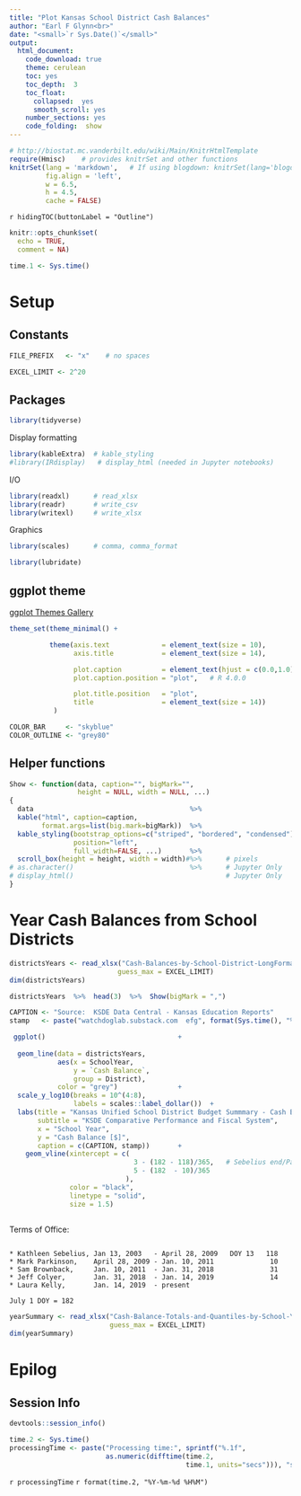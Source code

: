 ```yaml
---
title: "Plot Kansas School District Cash Balances"
author: "Earl F Glynn<br>"
date: "<small>`r Sys.Date()`</small>"
output:
  html_document:
    code_download: true
    theme: cerulean
    toc: yes
    toc_depth:  3
    toc_float:
      collapsed:  yes
      smooth_scroll: yes
    number_sections: yes
    code_folding:  show
---
```


```r
# http://biostat.mc.vanderbilt.edu/wiki/Main/KnitrHtmlTemplate
require(Hmisc)    # provides knitrSet and other functions
knitrSet(lang = 'markdown',   # If using blogdown: knitrSet(lang='blogdown')
         fig.align = 'left',
         w = 6.5,
         h = 4.5,
         cache = FALSE)
```

`r hidingTOC(buttonLabel = "Outline")`

```r
knitr::opts_chunk$set(
  echo = TRUE,
  comment = NA)

time.1 <- Sys.time()
```

# Setup {.tabset .tabset-fade .tabset-pills}

## {.active}

## Constants

```r
FILE_PREFIX   <- "x"    # no spaces
```

```r
EXCEL_LIMIT <- 2^20
```

## Packages

```r
library(tidyverse)
```

Display formatting

```r
library(kableExtra)  # kable_styling
#library(IRdisplay)   # display_html (needed in Jupyter notebooks)
```

I/O

```r
library(readxl)      # read_xlsx
library(readr)       # write_csv
library(writexl)     # write_xlsx
```

 Graphics

```r
library(scales)      # comma, comma_format
```

```r
library(lubridate)
```


## ggplot theme

[ggplot Themes Gallery](https://www.datanovia.com/en/blog/ggplot-themes-gallery/)

```r
theme_set(theme_minimal() +

          theme(axis.text             = element_text(size = 10),
                axis.title            = element_text(size = 14),

                plot.caption          = element_text(hjust = c(0.0,1.0)),
                plot.caption.position = "plot",   # R 4.0.0

                plot.title.position   = "plot",
                title                 = element_text(size = 14))
           )

COLOR_BAR     <- "skyblue"
COLOR_OUTLINE <- "grey80"
```

## Helper functions

```r
Show <- function(data, caption="", bigMark="",
                 height = NULL, width = NULL, ...)
{
  data                                       %>%
  kable("html", caption=caption,
        format.args=list(big.mark=bigMark))  %>%
  kable_styling(bootstrap_options=c("striped", "bordered", "condensed"),
                position="left",
                full_width=FALSE, ...)       %>%
  scroll_box(height = height, width = width)#%>%      # pixels
# as.character()                             %>%      # Jupyter Only
# display_html()                                      # Jupyter Only
}
```

# Year Cash Balances from School Districts


```r
districtsYears <- read_xlsx("Cash-Balances-by-School-District-LongFormat.xlsx",
                           guess_max = EXCEL_LIMIT)
dim(districtsYears)
```

```r
districtsYears  %>%  head(3)  %>%  Show(bigMark = ",")
```


```r
CAPTION <- "Source:  KSDE Data Central - Kansas Education Reports"
stamp   <- paste("watchdoglab.substack.com  efg", format(Sys.time(), "%Y-%m-%d"))
```


```r
 ggplot()                                 + 
  
  geom_line(data = districtsYears,
            aes(x = SchoolYear, 
                y = `Cash Balance`, 
                group = District),
            color = "grey")               +
  scale_y_log10(breaks = 10^(4:8),
                labels = scales::label_dollar())  +
  labs(title = "Kansas Unified School District Budget Summmary - Cash Balances",
       subtitle = "KSDE Comparative Performance and Fiscal System",
       x = "School Year",
       y = "Cash Balance [$]",
       caption = c(CAPTION, stamp))       +    
    geom_vline(xintercept = c(
                               3 - (182 - 118)/365,   # Sebelius end/Parkinson start
                               5 - (182  - 10)/365
                             ),
               color = "black",
               linetype = "solid", 
               size = 1.5)
  

```

Terms of Office:

```

* Kathleen Sebelius, Jan 13, 2003   - April 28, 2009   DOY 13   118
* Mark Parkinson,    April 28, 2009 - Jan. 10, 2011              10
* Sam Brownback,     Jan. 10, 2011  - Jan. 31, 2018              31
* Jeff Colyer,       Jan. 31, 2018  - Jan. 14, 2019              14
* Laura Kelly,       Jan. 14, 2019  - present

July 1 DOY = 182
```


```r
yearSummary <- read_xlsx("Cash-Balance-Totals-and-Quantiles-by-School-Year-LongFormat.xlsx",
                         guess_max = EXCEL_LIMIT)
dim(yearSummary)
```

# Epilog {.tabset .tabset-fade .tabset-pills}

## {.active}

## Session Info

```r
devtools::session_info()
```

</div>

```r
time.2 <- Sys.time()
processingTime <- paste("Processing time:", sprintf("%.1f",
                        as.numeric(difftime(time.2,
                                            time.1, units="secs"))), "secs\n")
```

`r processingTime`
`r format(time.2, "%Y-%m-%d %H%M")`


